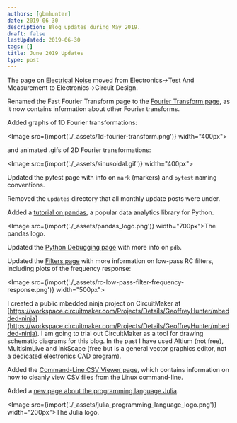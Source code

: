 ```yaml
---
authors: [gbmhunter]
date: 2019-06-30
description: Blog updates during May 2019.
draft: false
lastUpdated: 2019-06-30
tags: []
title: June 2019 Updates
type: post
---
```


The page on [Electrical Noise](/electronics/circuit-design/electrical-noise) moved from Electronics->Test And Measurement to Electronics->Circuit Design.

Renamed the Fast Fourier Transform page to the [Fourier Transform page](/programming/signal-processing/fourier-transforms), as it now contains information about other Fourier transforms.

Added graphs of 1D Fourier transformations:

<Image src={import('./_assets/1d-fourier-transform.png')} width="400px"></Image>

and animated .gifs of 2D Fourier transformations:

<Image src={import('./_assets/sinusoidal.gif')} width="400px"></Image>

Updated the pytest page with info on `mark` (markers) and `pytest` naming conventions.

Removed the `updates` directory that all monthly update posts were under.

Added a [tutorial on pandas](/programming/languages/python/pandas), a popular data analytics library for Python.

<Image src={import('./_assets/pandas_logo.png')} width="700px">The pandas logo.</Image>

Updated the [Python Debugging page](/programming/languages/python/python-debugging) with more info on `pdb`.

Updated the [Filters page](/electronics/circuit-design/analogue-filters) with more information on low-pass RC filters, including plots of the frequency response:

<Image src={import('./_assets/rc-low-pass-filter-frequency-response.png')} width="500px"></Image>

I created a public mbedded.ninja project on CircuitMaker at [https://workspace.circuitmaker.com/Projects/Details/GeoffreyHunter/mbedded-ninja](https://workspace.circuitmaker.com/Projects/Details/GeoffreyHunter/mbedded-ninja). I am going to trial out CircuitMaker as a tool for drawing schematic diagrams for this blog. In the past I have used Altium (not free), MultisimLive and InkScape (free but is a general vector graphics editor, not a dedicated electronics CAD program).

Added the [Command-Line CSV Viewer page](/programming/operating-systems/linux/command-line-csv-viewer), which contains information on how to cleanly view CSV files from the Linux command-line.

Added a [new page about the programming language Julia](/programming/languages/julia).

<Image src={import('./_assets/julia_programming_language_logo.png')} width="200px">The Julia logo.</Image>

